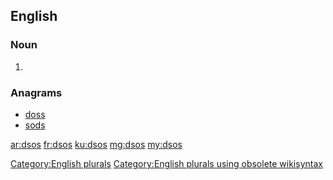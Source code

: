 ==English==

===Noun===
{{head|en}}

# {{plural of|dso}}

===Anagrams===
* [[doss#English|doss]] 
* [[sods#English|sods]]

[[Category:English plurals]][[Category:English plurals using obsolete wikisyntax]]

[[ar:dsos]]
[[fr:dsos]]
[[ku:dsos]]
[[mg:dsos]]
[[my:dsos]]